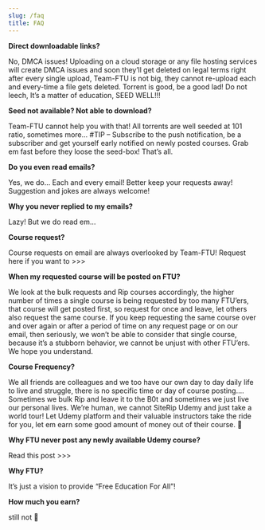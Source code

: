 ```yaml
---
slug: /faq
title: FAQ
---
```


**Direct downloadable links?**

No, DMCA issues! Uploading on a cloud storage or any file hosting services will create DMCA issues and soon they’ll get deleted on legal terms right after every single upload, Team-FTU is not big, they cannot re-upload each and every-time a file gets deleted. Torrent is good, be a good lad! Do not leech, It’s a matter of education, SEED WELL!!!

**Seed not available? Not able to download?**

Team-FTU cannot help you with that! All torrents are well seeded at 101 ratio, sometimes more… #TIP – Subscribe to the push notification, be a subscriber and get yourself early notified on newly posted courses. Grab em fast before they loose the seed-box! That’s all.

**Do you even read emails?**

Yes, we do… Each and every email! Better keep your requests away! Suggestion and jokes are always welcome!

**Why you never replied to my emails?**

Lazy! But we do read em…

**Course request?**

Course requests on email are always overlooked by Team-FTU! Request here if you want to >>>

**When my requested course will be posted on FTU?**

We look at the bulk requests and Rip courses accordingly, the higher number of times a single course is being requested by too many FTU’ers, that course will get posted first, so request for once and leave, let others also request the same course. If you keep requesting the same course over and over again or after a period of time on any request page or on our email, then seriously, we won’t be able to consider that single course, because it’s a stubborn behavior, we cannot be unjust with other FTU’ers. We hope you understand.

**Course Frequency?**

We all friends are colleagues and we too have our own day to day daily life to live and struggle, there is no specific time or day of course posting…. Sometimes we bulk Rip and leave it to the B0t and sometimes we just live our personal lives. We’re human, we cannot SiteRip Udemy and just take a world tour! Let Udemy platform and their valuable instructors take the ride for you, let em earn some good amount of money out of their course. 🙂

**Why FTU never post any newly available Udemy course?**

Read this post >>>

**Why FTU?**

It’s just a vision to provide “Free Education For All”!

**How much you earn?**

still not 🙁

